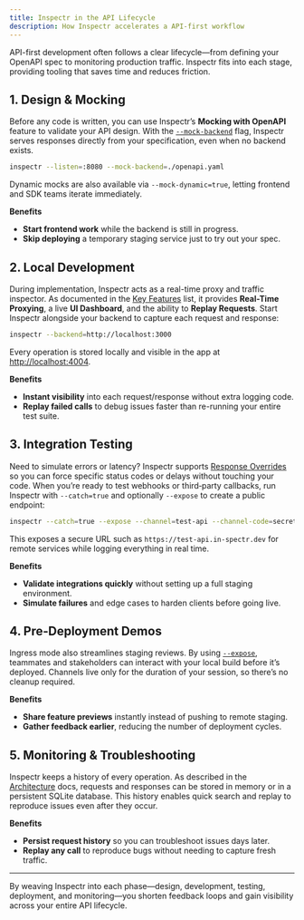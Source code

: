 ```yaml
---
title: Inspectr in the API Lifecycle
description: How Inspectr accelerates a API-first workflow
---
```


API-first development often follows a clear lifecycle—from defining your OpenAPI spec to monitoring production traffic. Inspectr fits into each stage, providing tooling that saves time and reduces friction.

## 1. Design & Mocking

Before any code is written, you can use Inspectr’s **Mocking with OpenAPI** feature to validate your API design. With the [`--mock-backend`](../../configuration/cli-options/#mocking-with-openapi) flag, Inspectr serves responses directly from your specification, even when no backend exists.

```bash
inspectr --listen=:8080 --mock-backend=./openapi.yaml
```

Dynamic mocks are also available via `--mock-dynamic=true`, letting frontend and SDK teams iterate immediately.

**Benefits**

- **Start frontend work** while the backend is still in progress.
- **Skip deploying** a temporary staging service just to try out your spec.

## 2. Local Development

During implementation, Inspectr acts as a real-time proxy and traffic inspector. As documented in the [Key Features](../../index/#key-features) list, it provides **Real-Time Proxying**, a live **UI Dashboard**, and the ability to **Replay Requests**. Start Inspectr alongside your backend to capture each request and response:

```bash
inspectr --backend=http://localhost:3000
```

Every operation is stored locally and visible in the app at [http://localhost:4004](http://localhost:4004).

**Benefits**

- **Instant visibility** into each request/response without extra logging code.
- **Replay failed calls** to debug issues faster than re-running your entire test suite.

## 3. Integration Testing

Need to simulate errors or latency? Inspectr supports [Response Overrides](./response-override/) so you can force specific status codes or delays without touching your code. When you’re ready to test webhooks or third‑party callbacks, run Inspectr with `--catch=true` and optionally `--expose` to create a public endpoint:

```bash
inspectr --catch=true --expose --channel=test-api --channel-code=secret123
```

This exposes a secure URL such as `https://test-api.in-spectr.dev` for remote services while logging everything in real time.

**Benefits**

- **Validate integrations quickly** without setting up a full staging environment.
- **Simulate failures** and edge cases to harden clients before going live.

## 4. Pre‑Deployment Demos

Ingress mode also streamlines staging reviews. By using [`--expose`](../../configuration/cli-options/#public-exposure), teammates and stakeholders can interact with your local build before it’s deployed. Channels live only for the duration of your session, so there’s no cleanup required.

**Benefits**

- **Share feature previews** instantly instead of pushing to remote staging.
- **Gather feedback earlier**, reducing the number of deployment cycles.

## 5. Monitoring & Troubleshooting

Inspectr keeps a history of every operation. As described in the [Architecture](../../concepts/architecture/#inspectr-proxy) docs, requests and responses can be stored in memory or in a persistent SQLite database. This history enables quick search and replay to reproduce issues even after they occur.

**Benefits**

- **Persist request history** so you can troubleshoot issues days later.
- **Replay any call** to reproduce bugs without needing to capture fresh traffic.

---

By weaving Inspectr into each phase—design, development, testing, deployment, and monitoring—you shorten feedback loops and gain visibility across your entire API lifecycle.
